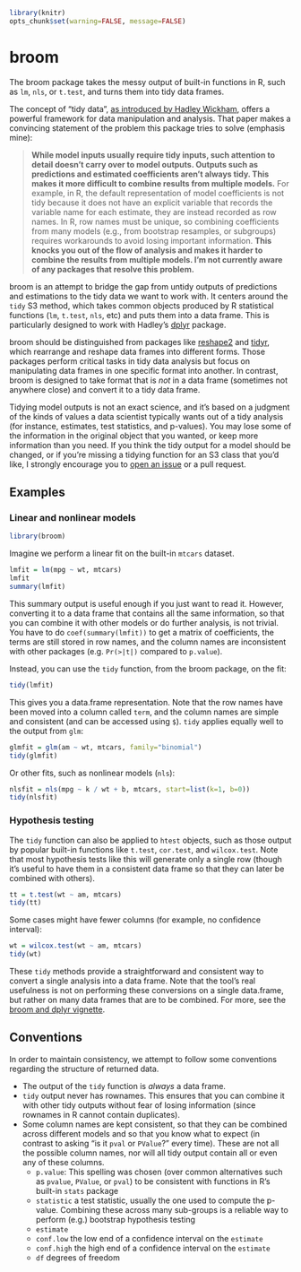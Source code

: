 <!--
%\VignetteEngine{knitr::knitr}
%\VignetteIndexEntry{Introduction to broom}
-->

```r
library(knitr)
opts_chunk$set(warning=FALSE, message=FALSE)
```

broom
=====================

The broom package takes the messy output of built-in functions in R, such as `lm`, `nls`, or `t.test`, and turns them into tidy data frames.

The concept of "tidy data", [as introduced by Hadley Wickham](http://vita.had.co.nz/papers/tidy-data.html), offers a powerful framework for data manipulation and analysis. That paper makes a convincing statement of the problem this package tries to solve (emphasis mine):

> **While model inputs usually require tidy inputs, such attention to detail doesn't carry over to model outputs. Outputs such as predictions and estimated coefficients aren't always tidy. This makes it more difficult to combine results from multiple models.** For example, in R, the default representation of model coefficients is not tidy because it does not have an explicit variable that records the variable name for each estimate, they are instead recorded as row names. In R, row names must be unique, so combining coefficients from many models (e.g., from bootstrap resamples, or subgroups) requires workarounds to avoid losing important information. **This knocks you out of the flow of analysis and makes it harder to combine the results from multiple models. I'm not currently aware of any packages that resolve this problem.**

broom is an attempt to bridge the gap from untidy outputs of predictions and estimations to the tidy data we want to work with. It centers around the `tidy` S3 method, which takes common objects produced by R statistical functions (`lm`, `t.test`, `nls`, etc) and puts them into a data frame. This is particularly designed to work with Hadley's [dplyr](https://github.com/hadley/dplyr) package.

broom should be distinguished from packages like [reshape2](http://cran.r-project.org/web/packages/reshape2/reshape2.pdf) and [tidyr](https://github.com/hadley/tidyr), which rearrange and reshape data frames into different forms. Those packages perform critical tasks in tidy data analysis but focus on manipulating data frames in one specific format into another. In contrast, broom is designed to take format that is *not* in a data frame (sometimes not anywhere close) and convert it to a tidy data frame.

Tidying model outputs is not an exact science, and it's based on a judgment of the kinds of values a data scientist typically wants out of a tidy analysis (for instance, estimates, test statistics, and p-values). You may lose some of the information in the original object that you wanted, or keep more information than you need. If you think the tidy output for a model should be changed, or if you're missing a tidying function for an S3 class that you'd like, I strongly encourage you to [open an issue](http://github.com/dgrtwo/broom/issues) or a pull request.

Examples
--------

### Linear and nonlinear models

```r
library(broom)
```

Imagine we perform a linear fit on the built-in `mtcars` dataset.

```r
lmfit = lm(mpg ~ wt, mtcars)
lmfit
summary(lmfit)
```

This summary output is useful enough if you just want to read it. However, converting it to a data frame that contains all the same information, so that you can combine it with other models or do further analysis, is not trivial. You have to do `coef(summary(lmfit))` to get a matrix of coefficients, the terms are still stored in row names, and the column names are inconsistent with other packages (e.g. `Pr(>|t|)` compared to `p.value`).

Instead, you can use the `tidy` function, from the broom package, on the fit:

```r
tidy(lmfit)
```

This gives you a data.frame representation. Note that the row names have been moved into a column called `term`, and the column names are simple and consistent (and can be accessed using `$`). `tidy` applies equally well to the output from `glm`:

```r
glmfit = glm(am ~ wt, mtcars, family="binomial")
tidy(glmfit)
```

Or other fits, such as nonlinear models (`nls`):

```r
nlsfit = nls(mpg ~ k / wt + b, mtcars, start=list(k=1, b=0))
tidy(nlsfit)
```

### Hypothesis testing

The `tidy` function can also be applied to `htest` objects, such as those output by popular built-in functions like `t.test`, `cor.test`, and `wilcox.test`. Note that most hypothesis tests like this will generate only a single row (though it's useful to have them in a consistent data frame so that they can later be combined with others).

```r
tt = t.test(wt ~ am, mtcars)
tidy(tt)
```

Some cases might have fewer columns (for example, no confidence interval):

```r
wt = wilcox.test(wt ~ am, mtcars)
tidy(wt)
```

These `tidy` methods provide a straightforward and consistent way to convert a single analysis into a data frame. Note that the tool's real usefulness is not on performing these conversions on a single data.frame, but rather on many data frames that are to be combined. For more, see the [broom and dplyr vignette](broom_and_dplyr.html).

Conventions
----------

In order to maintain consistency, we attempt to follow some conventions regarding the structure of returned data.

* The output of the `tidy` function is *always* a data frame.
* `tidy` output never has rownames. This ensures that you can combine it with other tidy outputs without fear of losing information (since rownames in R cannot contain duplicates).
* Some column names are kept consistent, so that they can be combined across different models and so that you know what to expect (in contrast to asking "is it `pval` or `PValue`?" every time). These are not all the possible column names, nor will all tidy output contain all or even any of these columns.
    * `p.value`: This spelling was chosen (over common alternatives such as `pvalue`, `PValue`, or `pval`) to be consistent with functions in R's built-in `stats` package
    * `statistic` a test statistic, usually the one used to compute the p-value. Combining these across many sub-groups is a reliable way to perform (e.g.) bootstrap hypothesis testing
    * `estimate`
    * `conf.low` the low end of a confidence interval on the `estimate`
    * `conf.high` the high end of a confidence interval on the `estimate`
    * `df` degrees of freedom
